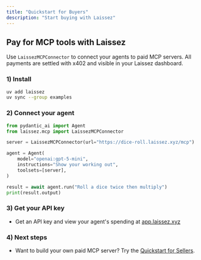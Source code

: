 ```yaml
---
title: "Quickstart for Buyers"
description: "Start buying with Laissez"
---
```


## Pay for MCP tools with Laissez

Use `LaissezMCPConnector` to connect your agents to paid MCP servers. All payments are settled with x402 and visible in your Laissez dashboard.

### 1) Install
```bash
uv add laissez
uv sync --group examples
```

### 2) Connect your agent
```python
from pydantic_ai import Agent
from laissez.mcp import LaissezMCPConnector

server = LaissezMCPConnector(url="https://dice-roll.laissez.xyz/mcp")

agent = Agent(
    model="openai:gpt-5-mini",
    instructions="Show your working out",
    toolsets=[server],
)

result = await agent.run("Roll a dice twice then multiply")
print(result.output)
```

### 3) Get your API key
- Get an API key and view your agent's spending at [app.laissez.xyz](https://app.laissez.xyz)

### 4) Next steps
- Want to build your own paid MCP server? Try the [Quickstart for Sellers](quickstart-for-sellers).
